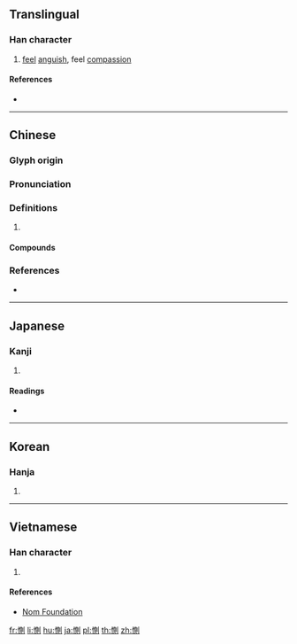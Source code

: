 {{character info/new}}
{{also|恻}}
==Translingual==

===Han character===
{{Han char|rn=61|rad=心|as=09|sn=12|four=92000|canj=PBCN|ids=⿰忄則}}

# [[feel]] [[anguish]], feel [[compassion]]

====References====
* {{Han ref|kx=0393.050|dkj=10869|dj=0729.030|hdz=42327.120|uh=60FB|ud=24827|bh=B46C|bd=46188}}

----

==Chinese==
{{zh-forms|s=恻}}

===Glyph origin===
{{Han etym}}

===Pronunciation===
{{zh-pron
|m=cè
|c=cak1,caak1
|mc=y
|oc=y
|cat=
}}

===Definitions===
{{zh-hanzi}}

# {{rfdef|zh}}

====Compounds====
{{zh-der|愴惻|惻怛之心|惻然|惻怛|惻隱之心|惻隱|惻愴|惻惻|悽惻|悱惻|慘惻|憯惻|憫惻|隱惻|纏綿悱惻}}

===References===
* {{R:yue:mfccd}}

----

==Japanese==

===Kanji===
{{ja-kanji|grade=|rs=心09}}

# {{defn|lang=ja|sort=心09}}

====Readings====
* {{ja-readings|on=[[そく]] (soku), [[しょく]] (shoku)|kun=[[いたむ]] (itamu)}}

----

==Korean==

===Hanja===
{{ko-hanja|hangeul=측|eumhun=|rv=cheuk|mr=ch'ŭk|y=chuk}}

# {{defn|lang=ko|sort=心09}}

----

==Vietnamese==

===Han character===
{{vi-readings|rs=心09|hanviet=trắc}}

# {{defn|lang=vi|sort=心09}}

====References====
* [http://nomfoundation.org/common/nom_details.php?codepoint=60fb Nom Foundation]

[[fr:惻]]
[[li:惻]]
[[hu:惻]]
[[ja:惻]]
[[pl:惻]]
[[th:惻]]
[[zh:惻]]